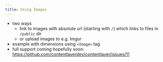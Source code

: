 ```yaml
---
title: Using Images
---
```


- two ways
  - link to images with absolute url (starting with `/`) which links to files in `/public` dir
  - or upload images to e.g. Imgur
- example with dimensions using `<Image>` tag
- full support coming hopefully soon: https://github.com/contentlayerdev/contentlayer/issues/11
